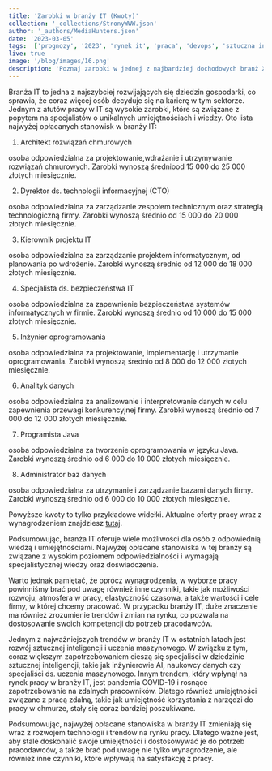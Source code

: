 ```yaml
---
title: 'Zarobki w branży IT (Kwoty)'
collection: '_collections/StronyWWW.json'
author: '_authors/MediaHunters.json'
date: '2023-03-05'
tags:  ['prognozy', '2023', 'rynek it', 'praca', 'devops', 'sztuczna inteligencja']
live: true
image: '/blog/images/16.png'
description: 'Poznaj zarobki w jednej z najbardziej dochodowych branż XXI wieku.'
---
```


Branża IT to jedna z najszybciej rozwijających się dziedzin gospodarki, co sprawia,
że coraz więcej osób decyduje się na karierę w tym sektorze. Jednym z atutów pracy
w IT są wysokie zarobki, które są związane z popytem na specjalistów o unikalnych
umiejętnościach i wiedzy. Oto lista najwyżej opłacanych stanowisk w branży IT:
1. Architekt rozwiązań chmurowych

osoba odpowiedzialna za projektowanie,wdrażanie i utrzymywanie rozwiązań chmurowych. 
Zarobki wynoszą średniood 15 000 do 25 000 złotych miesięcznie.

2. Dyrektor ds. technologii informacyjnej (CTO)

osoba odpowiedzialna za zarządzanie zespołem technicznym oraz strategią technologiczną firmy.
Zarobki wynoszą średnio od 15 000 do 20 000 złotych miesięcznie.

3. Kierownik projektu IT 

osoba odpowiedzialna za zarządzanie projektem
informatycznym, od planowania po wdrożenie. Zarobki wynoszą średnio od 12
000 do 18 000 złotych miesięcznie.

4. Specjalista ds. bezpieczeństwa IT 

 osoba odpowiedzialna za zapewnienie
bezpieczeństwa systemów informatycznych w firmie. Zarobki wynoszą średnio
od 10 000 do 15 000 złotych miesięcznie.

5. Inżynier oprogramowania 

 osoba odpowiedzialna za projektowanie,
implementację i utrzymanie oprogramowania. Zarobki wynoszą średnio od 8
000 do 12 000 złotych miesięcznie.

6. Analityk danych

osoba odpowiedzialna za analizowanie i interpretowanie
danych w celu zapewnienia przewagi konkurencyjnej firmy. Zarobki wynoszą
średnio od 7 000 do 12 000 złotych miesięcznie.

7. Programista Java

osoba odpowiedzialna za tworzenie oprogramowania w
języku Java. Zarobki wynoszą średnio od 6 000 do 10 000 złotych
miesięcznie.

8. Administrator baz danych

osoba odpowiedzialna za utrzymanie i zarządzanie
bazami danych firmy. Zarobki wynoszą średnio od 6 000 do 10 000 złotych
miesięcznie.

Powyższe kwoty to tylko przykładowe widełki. Aktualne oferty pracy wraz z
wynagrodzeniem znajdziesz [tutaj](https://nofluffjobs.com/pl/).

Podsumowując, branża IT oferuje wiele możliwości dla osób z odpowiednią wiedzą i
umiejętnościami. Najwyżej opłacane stanowiska w tej branży są związane z wysokim
poziomem odpowiedzialności i wymagają specjalistycznej wiedzy oraz
doświadczenia.

Warto jednak pamiętać, że oprócz wynagrodzenia, w wyborze pracy powinniśmy
brać pod uwagę również inne czynniki, takie jak możliwości rozwoju, atmosfera w
pracy, elastyczność czasowa, a także wartości i cele firmy, w której chcemy
pracować. W przypadku branży IT, duże znaczenie ma również zrozumienie trendów
i zmian na rynku, co pozwala na dostosowanie swoich kompetencji do potrzeb
pracodawców.

Jednym z najważniejszych trendów w branży IT w ostatnich latach jest rozwój
sztucznej inteligencji i uczenia maszynowego. W związku z tym, coraz większym
zapotrzebowaniem cieszą się specjaliści w dziedzinie sztucznej inteligencji, takie jak
inżynierowie AI, naukowcy danych czy specjaliści ds. uczenia maszynowego.
Innym trendem, który wpłynął na rynek pracy w branży IT, jest pandemia COVID-19 i
rosnące zapotrzebowanie na zdalnych pracowników. Dlatego również umiejętności
związane z pracą zdalną, takie jak umiejętność korzystania z narzędzi do pracy w
chmurze, stały się coraz bardziej poszukiwane.

Podsumowując, najwyżej opłacane stanowiska w branży IT zmieniają się wraz z
rozwojem technologii i trendów na rynku pracy. Dlatego ważne jest, aby stale
doskonalić swoje umiejętności i dostosowywać je do potrzeb pracodawców, a także
brać pod uwagę nie tylko wynagrodzenie, ale również inne czynniki, które wpływają
na satysfakcję z pracy.